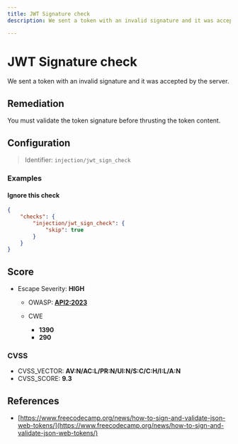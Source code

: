 ```yaml
---
title: JWT Signature check
description: We sent a token with an invalid signature and it was accepted by the server.

---
```


# JWT Signature check

We sent a token with an invalid signature and it was accepted by the server.


## Remediation

You must validate the token signature before thrusting the token content.


## Configuration

> Identifier: `injection/jwt_sign_check`



### Examples



#### Ignore this check

```json
{
    "checks": {
        "injection/jwt_sign_check": {
            "skip": true
        }
    }
}
```




## Score

- Escape Severity: **<span className="high-severity">HIGH</span>**
  - OWASP: **[API2:2023](https://github.com/OWASP/API-Security/blob/master/editions/2023/en/0xa2-broken-authentication.md)**
  
  - CWE
    - **1390**
    - **290**
  
  
  

### CVSS

- CVSS_VECTOR: **AV:N/AC:L/PR:N/UI:N/S:C/C:H/I:L/A:N**
- CVSS_SCORE: **9.3**

## References

- [https://www.freecodecamp.org/news/how-to-sign-and-validate-json-web-tokens/](https://www.freecodecamp.org/news/how-to-sign-and-validate-json-web-tokens/)
  